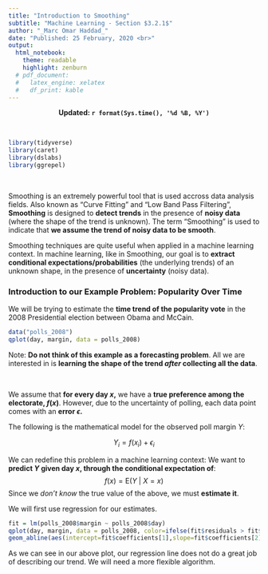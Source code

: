 ```yaml
---
title: "Introduction to Smoothing"
subtitle: "Machine Learning - Section $3.2.1$"
author: "_Marc Omar Haddad_"
date: "Published: 25 February, 2020 <br>"
output:
  html_notebook:
    theme: readable
    highlight: zenburn
  # pdf_document:
  #   latex_engine: xelatex
  #   df_print: kable
---
```

<!-- FOR UPDATES -->
  
  <!-- Uncomment if output = html_notebook: -->
     <center><strong>Updated: `r format(Sys.time(), '%d %B, %Y')`</strong></center>
  
  <!-- Uncomment if output = pdf_document: -->
    <!-- \begin{center}Updated: `r format(Sys.time(), '%d %B, %Y')`\end{center} -->

<!-- FOR UPDATES -->    

\

```r
library(tidyverse)
library(caret)
library(dslabs)
library(ggrepel)
```

\

Smoothing is an extremely powerful tool that is used accross data analysis fields. Also known as "Curve Fitting" and "Low Band Pass Filtering", **Smoothing** is designed to **detect trends** in the presence of **noisy data** (where the shape of the trend is unknown). The term "Smoothing" is used to indicate that **we assume the trend of noisy data to be smooth**. 

Smoothing techniques are quite useful when applied in a machine learning context. In machine learning, like in Smoothing, our goal is to **extract conditional expectations/probabilities** (the underlying trends) of an unknown shape, in the presence of **uncertainty** (noisy data).


### Introduction to our Example Problem: Popularity Over Time

We will be trying to estimate the **time trend of the popularity vote** in the 2008 Presidential election between Obama and McCain.

```r
data("polls_2008")
qplot(day, margin, data = polls_2008)
```



Note: **Do not think of this example as a forecasting problem**. All we are interested in is **learning the shape of the trend _after_ collecting all the data**.

\

We assume that **for every day $x$,** we have a **true preference among the electorate, $f(x)$**. However, due to the uncertainty of polling, each data point comes with an **error $\epsilon$.**  

The following is the mathematical model for the observed poll margin $Y$:

$$
Y_i = f(x_i) + \epsilon_i
$$

We can redefine this problem in a machine learning context: We want to **predict $Y$ given day $x$, through the conditional expectation of**:
$$
f(x) = \mathrm{E}(Y\ |\ X = x)
$$
Since we *don't know* the true value of the above, we must **estimate it**. 

We will first use regression for our estimates. 

```r
fit = lm(polls_2008$margin ~ polls_2008$day)
qplot(day, margin, data = polls_2008, color=ifelse(fit$residuals > fit$coefficients[2], "+", "-")) +
geom_abline(aes(intercept=fit$coefficients[1],slope=fit$coefficients[2])) + theme(legend.title=element_blank())

```


As we can see in our above plot, our regression line does not do a great job of describing our trend. We will need a more flexible algorithm.

